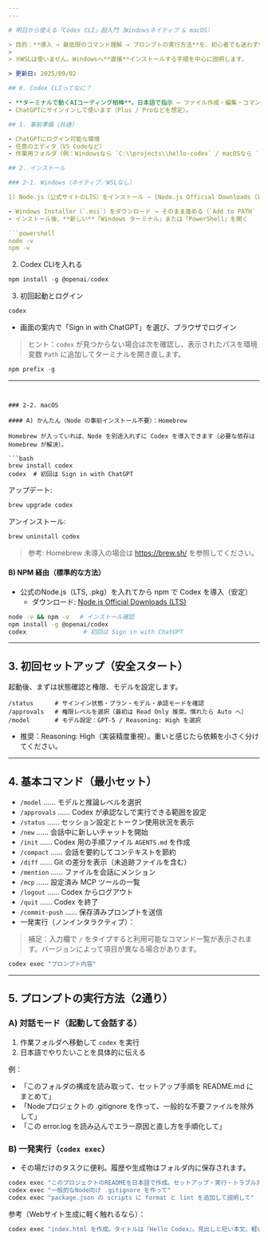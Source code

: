 ```yaml
---
---

# 明日から使える「Codex CLI」超入門（Windowsネイティブ & macOS）

> 目的：**導入 → 最低限のコマンド理解 → プロンプトの実行方法**を、初心者でも迷わず体験できること。
>
> ※WSLは使いません。Windowsへ**直接**インストールする手順を中心に説明します。

> 更新日: 2025/09/02

## 0. Codex CLIってなに？

- **ターミナルで動くAIコーディング相棒**。日本語で指示 → ファイル作成・編集・コマンド実行まで支援。
- ChatGPTにサインインして使います（Plus / Proなどを想定）。

## 1. 事前準備（共通）

- ChatGPTにログイン可能な環境
- 任意のエディタ（VS Codeなど）
- 作業用フォルダ（例：Windowsなら `C:\\projects\\hello-codex` / macOSなら `~/projects/hello-codex`）

## 2. インストール

### 2-1. Windows（ネイティブ／WSLなし）

1) Node.js（公式サイトのLTS）をインストール — [Node.js Official Downloads (LTS)](https://nodejs.org/en/download)

- Windows Installer（`.msi`）をダウンロード → そのまま進める（`Add to PATH` はデフォルトで有効）
- インストール後、**新しい**「Windows ターミナル」または「PowerShell」を開く

```powershell
node -v
npm -v
```

2) Codex CLIを入れる

```powershell
npm install -g @openai/codex
```

3) 初回起動とログイン

```powershell
codex
```

- 画面の案内で「Sign in with ChatGPT」を選び、ブラウザでログイン

> ヒント：`codex` が見つからない場合は次を確認し、表示されたパスを環境変数 `Path` に追加してターミナルを開き直します。

```powershell
npm prefix -g
```

---
```


### 2-2. macOS

#### A) かんたん（Node の事前インストール不要）：Homebrew

Homebrew が入っていれば、Node を別途入れずに Codex を導入できます（必要な依存は Homebrew が解決）。

```bash
brew install codex
codex  # 初回は Sign in with ChatGPT
```

アップデート:

```bash
brew upgrade codex
```

アンインストール:

```bash
brew uninstall codex
```

> 参考: Homebrew 未導入の場合は https://brew.sh/ を参照してください。

#### B) NPM 経由（標準的な方法）

- 公式のNode.js（LTS, .pkg）を入れてから npm で Codex を導入（安定）
  - ダウンロード: [Node.js Official Downloads (LTS)](https://nodejs.org/en/download)

```bash
node -v && npm -v   # インストール確認
npm install -g @openai/codex
codex                # 初回は Sign in with ChatGPT
```

---

## 3. 初回セットアップ（安全スタート）

起動後、まずは状態確認と権限、モデルを設定します。

```plaintext
/status      # サインイン状態・プラン・モデル・承認モードを確認
/approvals   # 権限レベルを選択（最初は Read Only 推奨。慣れたら Auto へ）
/model       # モデル設定：GPT-5 / Reasoning: High を選択
```

- 推奨：Reasoning: High（実装精度重視）。重いと感じたら依頼を小さく分けてください。

---

## 4. 基本コマンド（最小セット）

- `/model` …… モデルと推論レベルを選択
- `/approvals` …… Codex が承認なしで実行できる範囲を設定
- `/status` …… セッション設定とトークン使用状況を表示
- `/new` …… 会話中に新しいチャットを開始
- `/init` …… Codex 用の手順ファイル `AGENTS.md` を作成
- `/compact` …… 会話を要約してコンテキストを節約
- `/diff` …… Git の差分を表示（未追跡ファイルを含む）
- `/mention` …… ファイルを会話にメンション
- `/mcp` …… 設定済み MCP ツールの一覧
- `/logout` …… Codex からログアウト
- `/quit` …… Codex を終了
- `/commit-push` …… 保存済みプロンプトを送信
- 一発実行（ノンインタラクティブ）：

> 補足：入力欄で `/` をタイプすると利用可能なコマンド一覧が表示されます。バージョンによって項目が異なる場合があります。

```bash
codex exec "プロンプト内容"
```

---

## 5. プロンプトの実行方法（2通り）

### A) 対話モード（起動して会話する）

1. 作業フォルダへ移動して `codex` を実行
2. 日本語でやりたいことを具体的に伝える

例：

- 「このフォルダの構成を読み取って、セットアップ手順を README.md にまとめて」
- 「Nodeプロジェクトの .gitignore を作って、一般的な不要ファイルを除外して」
- 「この error.log を読み込んでエラー原因と直し方を手順化して」

### B) 一発実行（`codex exec`）

- その場だけのタスクに便利。履歴や生成物はフォルダ内に保存されます。

```bash
codex exec "このプロジェクトのREADMEを日本語で作成。セットアップ・実行・トラブル対処を入れて"
codex exec "一般的なNode向け .gitignore を作って"
codex exec "package.json の scripts に format と lint を追加して説明して"
```

参考（Webサイト生成に軽く触れるなら）：

```bash
codex exec "index.html を作成。タイトルは『Hello Codex』。見出しと短い本文、軽いCSSを加えて"
```
